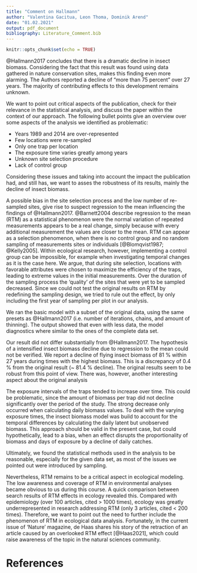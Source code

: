 ```yaml
---
title: "Comment on Hallmann"
author: "Valentina Gacitua, Leon Thoma, Dominik Arend"
date: "01.02.2021"
output: pdf_document
bibliography: Literature_Comment.bib
---
```


```r
knitr::opts_chunk$set(echo = TRUE)
```

@Hallmann2017 concludes that there is a dramatic decline in insect biomass. Considering the fact that this result was found using data gathered in nature conservation sites, makes this finding even more alarming. The Authors reported a decline of "more than 75 percent" over 27 years. The majority of contributing effects to this development remains unknown.

We want to point out critical aspects of the publication, check for their relevance in the statistical analysis, and discuss the paper within the context of our approach. The following bullet points give an overview over some aspects of the analysis we identified as problematic:

* Years 1989 and 2014 are over-represented
* Few locations were re-sampled
* Only one trap per location
* The exposure time varies greatly among years
* Unknown site selection procedure
* Lack of control group

Considering these issues and taking into account the impact the publication had, and still has,
we want to asses the robustness of its results, mainly the decline of insect biomass.
<!-- We aim to reanalyze this highly relevant paper. Its impact is, to this day, enormous, resulting in broad media coverage, and influence on political decision makers. Therefore,  -->

A possible bias in the site selection process and the low number of re-sampled sites, give rise to suspect regression to the mean influencing the findings of @Hallmann2017.
<!-- This means that of two successive measurements, the second one tends to be closer to the true underlying mean [@Kelly2005]. -->
@Barnett2004 describe regression to the mean (RTM) as a statistical phenomenon were the normal variation of repeated measurements appears to be a real change, simply because with every additional measurement the values are closer to the mean. RTM can appear as a selection phenomenon, when there is no control group and no random sampling of measurements sites or individuals [@Blomqvist1987; @Kelly2005]. Within ecological research, however, implementing a control group can be impossible, for example when investigating temporal changes as it is the case here. We argue, that during site selection, locations with favorable attributes were chosen to maximize the efficiency of the traps, leading to extreme values in the initial measurements. Over the duration of the sampling process the 'quality' of the sites
that were yet to be sampled decreased.
<!-- We argue, that more than one sampling procedure for every location could have assured measure of temporal change. -->
<!-- Both cases could be present in the publication of @Hallmann2017.  -->
Since we could not test the original results on RTM by redefining the sampling design, we tried to rule out the effect, by only including the first year of sampling per plot in our analysis. 

<!-- As pointed out, there is no other way to check for RTM via data analysis. @Blomqvist1987 states that RTM is often, like in this case, appearing as a selection phenomenon.
To introduce control groups is often advised to control RTM effects [@Kelly2005; @Barnett2004]. --->

<!-- Following the methods to calculate the decline on biomass,  -->
We ran the basic model with a subset of the original data, using the same presets as @Hallmann2017 (i.e. number of iterations, chains, and amount of thinning). The output showed that even with less data, the model diagnostics where similar to the ones of the complete data set.

Our result did not differ substantially from @Hallmann2017. The hypothesis of a intensified insect biomass decline due to regression to the mean could not be verified. We report a decline of flying insect biomass of 81 % within 27 years during times with the highest biomass. This is a discrepancy of 0.4 % from the original result (~ 81.4 % decline).
<!-- A RTM effect is therefore not found. -->
The original results seem to be robust from this point of view. There was, however, another interesting aspect about the original analysis


The exposure intervals of the traps tended to increase over time. This could be problematic, since the amount of biomass per trap did not decline significantly over the period of the study. The strong decrease only occurred when calculating daily biomass values. To deal with the varying exposure times, the insect biomass model was build to account for the temporal differences by calculating the daily latent but unobserved biomass. This approach should be valid in the present case, but could hypothetically, lead to a bias, when an effect disrupts the proportionality of biomass and days of exposure by a decline of daily catches.

<!-- Hence, our analysis provides no solution for the few re-sampled locations and the unknown plot selection procedure. As the data collection was not carried out by the authors of the paper, it remains uncertain if there has been fewer entomological interesting sites left over after years of data collection. This would introduce a decline in insect biomass, caused by plot selection. -->


<!-- Different trap exposure times were treated for. By modeling the biomass of the catches as the sum of expected latent biomass, the authors eliminated this problem.  -->

<!-- What makes the interpretation of the paper discursive, is that the figures illustrating the decline in insect biomass are derived from the final model. Therefore a reproduction of the graphs was not straightforward possible. Nevertheless we were able to produce comparative figures to asses the differences of our and the original analysis. -->

Ultimately, we found the statistical methods used in the analysis to be reasonable, especially for the given data set, as most of the issues we pointed out were introduced by sampling. 

<!-- Although the sampling was carried out by trained amateurs and experts, it was not designed by statisticians, let alone the Team around Hallmann. -->

<!-- The paper, therefore, remains to be of great relevance and adequate statistical analysis.  -->
Nevertheless, RTM remains to be a critical aspect in ecological modeling. The low awareness and coverage of RTM in environmental analyses became obvious to us during this course. A quick comparison between search results of RTM effects in ecology revealed this. Compared with epidemiology (over 100 articles, cited > 1000 times), ecology was greatly underrepresented in research addressing RTM (only 3 articles, cited < 200 times). Therefore, we want to point out the need to further include the phenomenon of RTM in ecological data analysis. Fortunately, in the current issue of 'Nature' magazine, de Haas shares his story of the retraction of an article caused by an overlooked RTM effect [@Haas2021], which could raise awareness of the topic in the natural sciences community. 

# References
